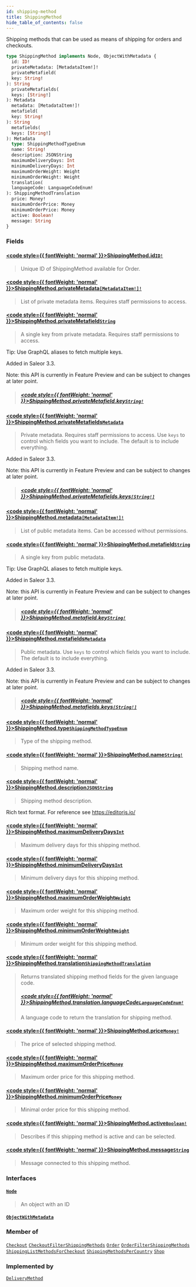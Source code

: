 ```yaml
---
id: shipping-method
title: ShippingMethod
hide_table_of_contents: false
---
```








Shipping methods that can be used as means of shipping for orders and checkouts.

```graphql
type ShippingMethod implements Node, ObjectWithMetadata {
  id: ID!
  privateMetadata: [MetadataItem!]!
  privateMetafield(
  key: String!
): String
  privateMetafields(
  keys: [String!]
): Metadata
  metadata: [MetadataItem!]!
  metafield(
  key: String!
): String
  metafields(
  keys: [String!]
): Metadata
  type: ShippingMethodTypeEnum
  name: String!
  description: JSONString
  maximumDeliveryDays: Int
  minimumDeliveryDays: Int
  maximumOrderWeight: Weight
  minimumOrderWeight: Weight
  translation(
  languageCode: LanguageCodeEnum!
): ShippingMethodTranslation
  price: Money!
  maximumOrderPrice: Money
  minimumOrderPrice: Money
  active: Boolean!
  message: String
}
```


### Fields

#### [<code style={{ fontWeight: 'normal' }}>ShippingMethod.<b>id</b></code>](#)<Bullet />[`ID!`](../../../developer/api-reference/scalars/id) <Badge class="secondary" text="non-null"/> <Badge class="secondary" text="scalar"/>
> Unique ID of ShippingMethod available for Order.
> 

#### [<code style={{ fontWeight: 'normal' }}>ShippingMethod.<b>privateMetadata</b></code>](#)<Bullet />[`[MetadataItem!]!`](../../../developer/api-reference/objects/metadata-item) <Badge class="secondary" text="non-null"/> <Badge class="secondary" text="object"/>
> List of private metadata items. Requires staff permissions to access.
> 

#### [<code style={{ fontWeight: 'normal' }}>ShippingMethod.<b>privateMetafield</b></code>](#)<Bullet />[`String`](../../../developer/api-reference/scalars/string) <Badge class="secondary" text="scalar"/>
> A single key from private metadata. Requires staff permissions to access.

Tip: Use GraphQL aliases to fetch multiple keys.

Added in Saleor 3.3.

Note: this API is currently in Feature Preview and can be subject to changes at later point.
> ##### [<code style={{ fontWeight: 'normal' }}>ShippingMethod.privateMetafield.<b>key</b></code>](#)<Bullet />[`String!`](../../../developer/api-reference/scalars/string) <Badge class="secondary" text="non-null"/> <Badge class="secondary" text="scalar"/>
> 
> 

#### [<code style={{ fontWeight: 'normal' }}>ShippingMethod.<b>privateMetafields</b></code>](#)<Bullet />[`Metadata`](../../../developer/api-reference/scalars/metadata) <Badge class="secondary" text="scalar"/>
> Private metadata. Requires staff permissions to access. Use `keys` to control which fields you want to include. The default is to include everything.

Added in Saleor 3.3.

Note: this API is currently in Feature Preview and can be subject to changes at later point.
> ##### [<code style={{ fontWeight: 'normal' }}>ShippingMethod.privateMetafields.<b>keys</b></code>](#)<Bullet />[`[String!]`](../../../developer/api-reference/scalars/string) <Badge class="secondary" text="list"/> <Badge class="secondary" text="scalar"/>
> 
> 

#### [<code style={{ fontWeight: 'normal' }}>ShippingMethod.<b>metadata</b></code>](#)<Bullet />[`[MetadataItem!]!`](../../../developer/api-reference/objects/metadata-item) <Badge class="secondary" text="non-null"/> <Badge class="secondary" text="object"/>
> List of public metadata items. Can be accessed without permissions.
> 

#### [<code style={{ fontWeight: 'normal' }}>ShippingMethod.<b>metafield</b></code>](#)<Bullet />[`String`](../../../developer/api-reference/scalars/string) <Badge class="secondary" text="scalar"/>
> A single key from public metadata.

Tip: Use GraphQL aliases to fetch multiple keys.

Added in Saleor 3.3.

Note: this API is currently in Feature Preview and can be subject to changes at later point.
> ##### [<code style={{ fontWeight: 'normal' }}>ShippingMethod.metafield.<b>key</b></code>](#)<Bullet />[`String!`](../../../developer/api-reference/scalars/string) <Badge class="secondary" text="non-null"/> <Badge class="secondary" text="scalar"/>
> 
> 

#### [<code style={{ fontWeight: 'normal' }}>ShippingMethod.<b>metafields</b></code>](#)<Bullet />[`Metadata`](../../../developer/api-reference/scalars/metadata) <Badge class="secondary" text="scalar"/>
> Public metadata. Use `keys` to control which fields you want to include. The default is to include everything.

Added in Saleor 3.3.

Note: this API is currently in Feature Preview and can be subject to changes at later point.
> ##### [<code style={{ fontWeight: 'normal' }}>ShippingMethod.metafields.<b>keys</b></code>](#)<Bullet />[`[String!]`](../../../developer/api-reference/scalars/string) <Badge class="secondary" text="list"/> <Badge class="secondary" text="scalar"/>
> 
> 

#### [<code style={{ fontWeight: 'normal' }}>ShippingMethod.<b>type</b></code>](#)<Bullet />[`ShippingMethodTypeEnum`](../../../developer/api-reference/enums/shipping-method-type-enum) <Badge class="secondary" text="enum"/>
> Type of the shipping method.
> 

#### [<code style={{ fontWeight: 'normal' }}>ShippingMethod.<b>name</b></code>](#)<Bullet />[`String!`](../../../developer/api-reference/scalars/string) <Badge class="secondary" text="non-null"/> <Badge class="secondary" text="scalar"/>
> Shipping method name.
> 

#### [<code style={{ fontWeight: 'normal' }}>ShippingMethod.<b>description</b></code>](#)<Bullet />[`JSONString`](../../../developer/api-reference/scalars/jsonstring) <Badge class="secondary" text="scalar"/>
> Shipping method description.

Rich text format. For reference see https://editorjs.io/
> 

#### [<code style={{ fontWeight: 'normal' }}>ShippingMethod.<b>maximumDeliveryDays</b></code>](#)<Bullet />[`Int`](../../../developer/api-reference/scalars/int) <Badge class="secondary" text="scalar"/>
> Maximum delivery days for this shipping method.
> 

#### [<code style={{ fontWeight: 'normal' }}>ShippingMethod.<b>minimumDeliveryDays</b></code>](#)<Bullet />[`Int`](../../../developer/api-reference/scalars/int) <Badge class="secondary" text="scalar"/>
> Minimum delivery days for this shipping method.
> 

#### [<code style={{ fontWeight: 'normal' }}>ShippingMethod.<b>maximumOrderWeight</b></code>](#)<Bullet />[`Weight`](../../../developer/api-reference/objects/weight) <Badge class="secondary" text="object"/>
> Maximum order weight for this shipping method.
> 

#### [<code style={{ fontWeight: 'normal' }}>ShippingMethod.<b>minimumOrderWeight</b></code>](#)<Bullet />[`Weight`](../../../developer/api-reference/objects/weight) <Badge class="secondary" text="object"/>
> Minimum order weight for this shipping method.
> 

#### [<code style={{ fontWeight: 'normal' }}>ShippingMethod.<b>translation</b></code>](#)<Bullet />[`ShippingMethodTranslation`](../../../developer/api-reference/objects/shipping-method-translation) <Badge class="secondary" text="object"/>
> Returns translated shipping method fields for the given language code.
> ##### [<code style={{ fontWeight: 'normal' }}>ShippingMethod.translation.<b>languageCode</b></code>](#)<Bullet />[`LanguageCodeEnum!`](../../../developer/api-reference/enums/language-code-enum) <Badge class="secondary" text="non-null"/> <Badge class="secondary" text="enum"/>
> A language code to return the translation for shipping method.
> 

#### [<code style={{ fontWeight: 'normal' }}>ShippingMethod.<b>price</b></code>](#)<Bullet />[`Money!`](../../../developer/api-reference/objects/money) <Badge class="secondary" text="non-null"/> <Badge class="secondary" text="object"/>
> The price of selected shipping method.
> 

#### [<code style={{ fontWeight: 'normal' }}>ShippingMethod.<b>maximumOrderPrice</b></code>](#)<Bullet />[`Money`](../../../developer/api-reference/objects/money) <Badge class="secondary" text="object"/>
> Maximum order price for this shipping method.
> 

#### [<code style={{ fontWeight: 'normal' }}>ShippingMethod.<b>minimumOrderPrice</b></code>](#)<Bullet />[`Money`](../../../developer/api-reference/objects/money) <Badge class="secondary" text="object"/>
> Minimal order price for this shipping method.
> 

#### [<code style={{ fontWeight: 'normal' }}>ShippingMethod.<b>active</b></code>](#)<Bullet />[`Boolean!`](../../../developer/api-reference/scalars/boolean) <Badge class="secondary" text="non-null"/> <Badge class="secondary" text="scalar"/>
> Describes if this shipping method is active and can be selected.
> 

#### [<code style={{ fontWeight: 'normal' }}>ShippingMethod.<b>message</b></code>](#)<Bullet />[`String`](../../../developer/api-reference/scalars/string) <Badge class="secondary" text="scalar"/>
> Message connected to this shipping method.
> 

### Interfaces

#### [`Node`](../../../developer/api-reference/interfaces/node) <Badge class="secondary" text="interface"/>
> An object with an ID
> 

#### [`ObjectWithMetadata`](../../../developer/api-reference/interfaces/object-with-metadata) <Badge class="secondary" text="interface"/>
> 
> 



### Member of

[`Checkout`](../../../developer/api-reference/objects/checkout)  <Badge class="secondary" text="object"/><Bullet />[`CheckoutFilterShippingMethods`](../../../developer/api-reference/objects/checkout-filter-shipping-methods)  <Badge class="secondary" text="object"/><Bullet />[`Order`](../../../developer/api-reference/objects/order)  <Badge class="secondary" text="object"/><Bullet />[`OrderFilterShippingMethods`](../../../developer/api-reference/objects/order-filter-shipping-methods)  <Badge class="secondary" text="object"/><Bullet />[`ShippingListMethodsForCheckout`](../../../developer/api-reference/objects/shipping-list-methods-for-checkout)  <Badge class="secondary" text="object"/><Bullet />[`ShippingMethodsPerCountry`](../../../developer/api-reference/objects/shipping-methods-per-country)  <Badge class="secondary" text="object"/><Bullet />[`Shop`](../../../developer/api-reference/objects/shop)  <Badge class="secondary" text="object"/>

### Implemented by

[`DeliveryMethod`](../../../developer/api-reference/unions/delivery-method)  <Badge class="secondary" text="union"/>



